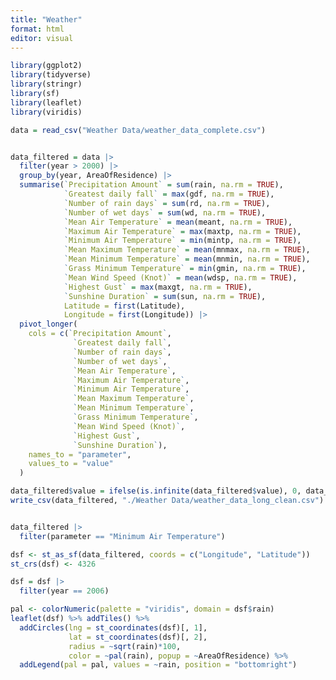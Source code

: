```yaml
---
title: "Weather"
format: html
editor: visual
---
```


```r
library(ggplot2)
library(tidyverse)
library(stringr)
library(sf)
library(leaflet)
library(viridis)
```

```r
data = read_csv("Weather Data/weather_data_complete.csv")


data_filtered = data |>
  filter(year > 2000) |>
  group_by(year, AreaOfResidence) |>
  summarise(`Precipitation Amount` = sum(rain, na.rm = TRUE),
            `Greatest daily fall` = max(gdf, na.rm = TRUE),
            `Number of rain days` = sum(rd, na.rm = TRUE),
            `Number of wet days` = sum(wd, na.rm = TRUE),
            `Mean Air Temperature` = mean(meant, na.rm = TRUE),
            `Maximum Air Temperature` = max(maxtp, na.rm = TRUE),
            `Minimum Air Temperature` = min(mintp, na.rm = TRUE),
            `Mean Maximum Temperature` = mean(mnmax, na.rm = TRUE),
            `Mean Minimum Temperature` = mean(mnmin, na.rm = TRUE),
            `Grass Minimum Temperature` = min(gmin, na.rm = TRUE),
            `Mean Wind Speed (Knot)` = mean(wdsp, na.rm = TRUE),
            `Highest Gust` = max(maxgt, na.rm = TRUE),
            `Sunshine Duration` = sum(sun, na.rm = TRUE),
            Latitude = first(Latitude),
            Longitude = first(Longitude)) |>
  pivot_longer(
    cols = c(`Precipitation Amount`,
              `Greatest daily fall`,
              `Number of rain days`,
              `Number of wet days`,
              `Mean Air Temperature`,
              `Maximum Air Temperature`,
              `Minimum Air Temperature`,
              `Mean Maximum Temperature`,
              `Mean Minimum Temperature`,
              `Grass Minimum Temperature`,
              `Mean Wind Speed (Knot)`,
              `Highest Gust`,
              `Sunshine Duration`),
    names_to = "parameter",
    values_to = "value"
  )

data_filtered$value = ifelse(is.infinite(data_filtered$value), 0, data_filtered$value)
write_csv(data_filtered, "./Weather Data/weather_data_long_clean.csv")


data_filtered |>
  filter(parameter == "Minimum Air Temperature")
```

```r
dsf <- st_as_sf(data_filtered, coords = c("Longitude", "Latitude"))
st_crs(dsf) <- 4326

dsf = dsf |>
  filter(year == 2006)
```

```r
pal <- colorNumeric(palette = "viridis", domain = dsf$rain)
leaflet(dsf) %>% addTiles() %>%
  addCircles(lng = st_coordinates(dsf)[, 1],
             lat = st_coordinates(dsf)[, 2],
             radius = ~sqrt(rain)*100,
             color = ~pal(rain), popup = ~AreaOfResidence) %>%
  addLegend(pal = pal, values = ~rain, position = "bottomright")
```
